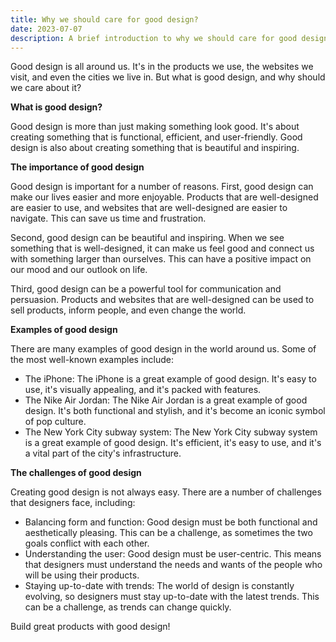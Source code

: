 ```yaml
---
title: Why we should care for good design?
date: 2023-07-07
description: A brief introduction to why we should care for good design.
---
```


Good design is all around us. It's in the products we use, the websites we visit, and even the cities we live in. But what is good design, and why should we care about it?

**What is good design?**

Good design is more than just making something look good. It's about creating something that is functional, efficient, and user-friendly. Good design is also about creating something that is beautiful and inspiring.

**The importance of good design**

Good design is important for a number of reasons. First, good design can make our lives easier and more enjoyable. Products that are well-designed are easier to use, and websites that are well-designed are easier to navigate. This can save us time and frustration.

Second, good design can be beautiful and inspiring. When we see something that is well-designed, it can make us feel good and connect us with something larger than ourselves. This can have a positive impact on our mood and our outlook on life.

Third, good design can be a powerful tool for communication and persuasion. Products and websites that are well-designed can be used to sell products, inform people, and even change the world.

**Examples of good design**

There are many examples of good design in the world around us. Some of the most well-known examples include:

* The iPhone: The iPhone is a great example of good design. It's easy to use, it's visually appealing, and it's packed with features.
* The Nike Air Jordan: The Nike Air Jordan is a great example of good design. It's both functional and stylish, and it's become an iconic symbol of pop culture.
* The New York City subway system: The New York City subway system is a great example of good design. It's efficient, it's easy to use, and it's a vital part of the city's infrastructure.

**The challenges of good design**

Creating good design is not always easy. There are a number of challenges that designers face, including:

* Balancing form and function: Good design must be both functional and aesthetically pleasing. This can be a challenge, as sometimes the two goals conflict with each other.
* Understanding the user: Good design must be user-centric. This means that designers must understand the needs and wants of the people who will be using their products.
* Staying up-to-date with trends: The world of design is constantly evolving, so designers must stay up-to-date with the latest trends. This can be a challenge, as trends can change quickly.

Build great products with good design!